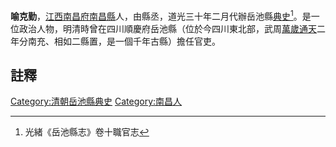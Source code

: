 {{明清人物信息框
| 姓名 =喻克勤
| 最高職務 = [[四川|四川]][[岳池縣|岳池縣]][[典史|典史]]
| 國家 = 大清
| 籍貫 = [[江西|江西]][[南昌府|南昌府]][[南昌縣|南昌縣]]
| 字號 =
| 出生日期 = ？年？月？日
| 逝世日期 = ？年？月？日
| 墓葬 = 
| 配偶 =  
| 親屬 = 曾祖、祖、父，母
| 出身 =縣丞 
| 著作 =  
*
}}
'''喻克勤'''{{BD|？年||？年||}}，[[江西|江西]][[南昌府|南昌府]][[南昌縣|南昌縣]]人，由縣丞，道光三十年二月代辦岳池縣[[典史|典史]]<ref>光緒《岳池縣志》卷十職官志</ref>。是一位政治人物，明清時曾在四川順慶府岳池縣（位於今四川東北部，武周[[萬歲通天|萬歲通天]]二年分南充、相如二縣置，是一個千年古縣）擔任官吏。
==註釋==
{{reflist}}
{{清朝人物小作品}}
[[Category:清朝岳池縣典史|Category:清朝岳池縣典史]]
[[Category:南昌人|Category:南昌人]]